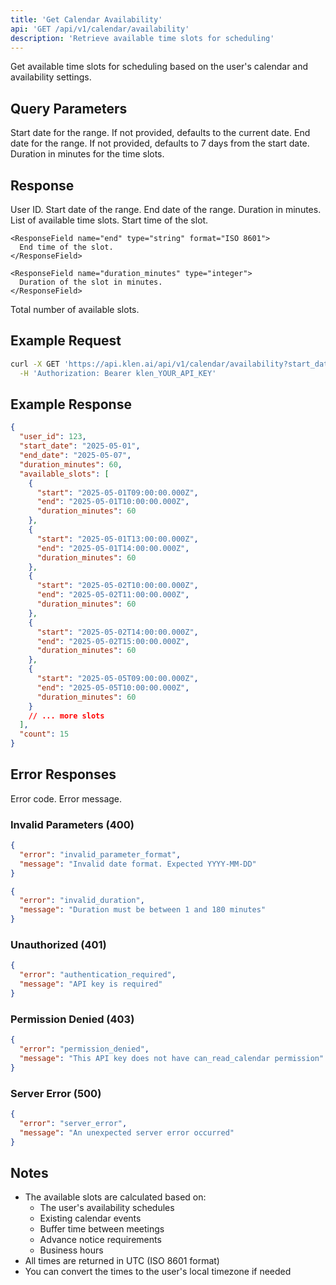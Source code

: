 ```yaml
---
title: 'Get Calendar Availability'
api: 'GET /api/v1/calendar/availability'
description: 'Retrieve available time slots for scheduling'
---
```


Get available time slots for scheduling based on the user's calendar and availability settings.

## Query Parameters

<ParamField query="start_date" type="string" format="YYYY-MM-DD">
  Start date for the range. If not provided, defaults to the current date.
</ParamField>

<ParamField query="end_date" type="string" format="YYYY-MM-DD">
  End date for the range. If not provided, defaults to 7 days from the start date.
</ParamField>

<ParamField query="duration" type="integer" default={30}>
  Duration in minutes for the time slots.
</ParamField>

## Response

<ResponseField name="user_id" type="integer">
  User ID.
</ResponseField>

<ResponseField name="start_date" type="string" format="YYYY-MM-DD">
  Start date of the range.
</ResponseField>

<ResponseField name="end_date" type="string" format="YYYY-MM-DD">
  End date of the range.
</ResponseField>

<ResponseField name="duration_minutes" type="integer">
  Duration in minutes.
</ResponseField>

<ResponseField name="available_slots" type="array">
  List of available time slots.

  <Expandable title="Slot Object">
    <ResponseField name="start" type="string" format="ISO 8601">
      Start time of the slot.
    </ResponseField>

    <ResponseField name="end" type="string" format="ISO 8601">
      End time of the slot.
    </ResponseField>

    <ResponseField name="duration_minutes" type="integer">
      Duration of the slot in minutes.
    </ResponseField>
  </Expandable>
</ResponseField>

<ResponseField name="count" type="integer">
  Total number of available slots.
</ResponseField>

## Example Request

```bash
curl -X GET 'https://api.klen.ai/api/v1/calendar/availability?start_date=2025-05-01&end_date=2025-05-07&duration=60' \
  -H 'Authorization: Bearer klen_YOUR_API_KEY'
```

## Example Response

```json
{
  "user_id": 123,
  "start_date": "2025-05-01",
  "end_date": "2025-05-07",
  "duration_minutes": 60,
  "available_slots": [
    {
      "start": "2025-05-01T09:00:00.000Z",
      "end": "2025-05-01T10:00:00.000Z",
      "duration_minutes": 60
    },
    {
      "start": "2025-05-01T13:00:00.000Z",
      "end": "2025-05-01T14:00:00.000Z",
      "duration_minutes": 60
    },
    {
      "start": "2025-05-02T10:00:00.000Z",
      "end": "2025-05-02T11:00:00.000Z",
      "duration_minutes": 60
    },
    {
      "start": "2025-05-02T14:00:00.000Z",
      "end": "2025-05-02T15:00:00.000Z",
      "duration_minutes": 60
    },
    {
      "start": "2025-05-05T09:00:00.000Z",
      "end": "2025-05-05T10:00:00.000Z",
      "duration_minutes": 60
    }
    // ... more slots
  ],
  "count": 15
}
```

## Error Responses

<ResponseField name="error" type="string">
  Error code.
</ResponseField>

<ResponseField name="message" type="string">
  Error message.
</ResponseField>

### Invalid Parameters (400)

```json
{
  "error": "invalid_parameter_format",
  "message": "Invalid date format. Expected YYYY-MM-DD"
}
```

```json
{
  "error": "invalid_duration",
  "message": "Duration must be between 1 and 180 minutes"
}
```

### Unauthorized (401)

```json
{
  "error": "authentication_required",
  "message": "API key is required"
}
```

### Permission Denied (403)

```json
{
  "error": "permission_denied",
  "message": "This API key does not have can_read_calendar permission"
}
```

### Server Error (500)

```json
{
  "error": "server_error",
  "message": "An unexpected server error occurred"
}
```

## Notes

- The available slots are calculated based on:
  - The user's availability schedules
  - Existing calendar events
  - Buffer time between meetings
  - Advance notice requirements
  - Business hours
- All times are returned in UTC (ISO 8601 format)
- You can convert the times to the user's local timezone if needed